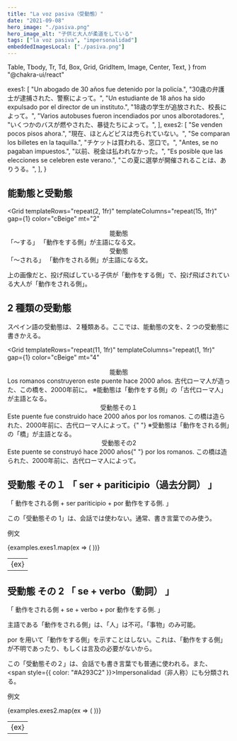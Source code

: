 ```yaml
---
title: "La voz pasiva（受動態）"
date: "2021-09-08"
hero_image: "./pasiva.png"
hero_image_alt: "子供と大人が柔道をしている"
tags: ["la voz pasiva", "impersonalidad"]
embeddedImagesLocal: ["./pasiva.png"]
---
```


  Table,
  Tbody,
  Tr,
  Td,
  Box,
  Grid,
  GridItem,
  Image,
  Center,
  Text,
} from "@chakra-ui/react"

  exes1: [
    "Un abogado de 30 años fue detenido por la policía.",
    "30歳の弁護士が逮捕された、警察によって。",
    "Un estudiante de 18 años ha sido expulsado por el director de un instituto.",
    "18歳の学生が追放された、校長によって。",
    "Varios autobuses fueron incendiados por unos alborotadores.",
    "いくつかのバスが燃やされた、暴徒たちによって。",
  ],
  exes2: [
    "Se venden pocos pisos ahora.",
    "現在、ほとんどピスは売られていない。",
    "Se comparan los billetes en la taquilla.",
    "チケットは買われる、窓口で。",
    "Antes, se no pagaban impuestos.",
    "以前、税金は払われなかった。",
    "Es posible que las elecciones se celebren este verano.",
    "この夏に選挙が開催されることは、ありうる。",
  ],
}

<Box>
  <GatsbyImage
    alt="子供と大人が柔道をしている"
    image={getImage(props.localImages[0])}
  />
</Box>

## 能動態と受動態

<Grid
  templateRows="repeat(2, 1fr)"
  templateColumns="repeat(15, 1fr)"
  gap={1}
  color="cBeige"
  mt="2"
>
  <Center as={GridItem} rowSpan={1} colSpan={2} bg="cBlue3">
    能動態
  </Center>
  <GridItem rowSpan={1} colSpan={3} bg="cBlue3" p="1">
    「〜する」
  </GridItem>
  <GridItem rowSpan={1} colSpan={10} bg="cBlue3" p="1">
    「動作をする側」が主語になる文。
  </GridItem>
  <Center as={GridItem} rowSpan={1} colSpan={2} bg="cBlue3">
    受動態
  </Center>
  <GridItem rowSpan={1} colSpan={3} bg="cBlue3" p="1">
    「〜される」
  </GridItem>
  <GridItem rowSpan={1} colSpan={10} bg="cBlue3" p="1">
    「動作をされる側」が主語になる文。
  </GridItem>
</Grid>

上の画像だと、投げ飛ばしている子供が「動作をする側」で、投げ飛ばされている大人が「動作をされる側」。

## 2 種類の受動態

スペイン語の受動態は、２種類ある。ここでは、能動態の文を、2 つの受動態に書きかえる。

<Grid
  templateRows="repeat(11, 1fr)"
  templateColumns="repeat(1, 1fr)"
  gap={1}
  color="cBeige"
  mt="4"
>
  <Center as={GridItem} rowSpan={1} colSpan={1} bg="cGray2">
    能動態
  </Center>
  <GridItem rowSpan={1} colSpan={1} bg="cGray2" p="2">
    Los romanos construyeron este puente hace 2000 años.
  </GridItem>
  <GridItem rowSpan={1} colSpan={1} bg="cGray2" p="2">
    古代ローマ人が造った、この橋を、2000年前に。
  </GridItem>
  <GridItem rowSpan={1} colSpan={1} bg="cGray2" p="2" color="cBeige">
    ※能動態は「動作をする側」の「古代ローマ人」が主語となる。
  </GridItem>
  <Center as={GridItem} rowSpan={1} colSpan={1} bg="cRed">
    受動態その１
  </Center>
  <GridItem rowSpan={1} colSpan={1} bg="cRed" p="2">
    Este puente fue construido hace 2000 años por los romanos.
  </GridItem>
  <GridItem rowSpan={1} colSpan={1} bg="cRed" p="2">
    この橋は造られた、2000年前に、古代ローマ人によって。{" "}
  </GridItem>
  <GridItem rowSpan={1} colSpan={1} bg="cRed" p="2" color="cBeige">
    ※受動態は「動作をされる側」の「橋」が主語となる。
  </GridItem>
  <Center as={GridItem} rowSpan={1} colSpan={1} bg="cBlue2">
    受動態その2
  </Center>
  <GridItem rowSpan={1} colSpan={1} bg="cBlue2" p="2">
    Este puente se construyó hace 2000 años{" "}
    <Text as="del">por los romanos.</Text>
  </GridItem>
  <GridItem rowSpan={1} colSpan={1} bg="cBlue2" p="2">
    この橋は造られた、2000年前に、<Text as="del">古代ローマ人によって。</Text>
  </GridItem>
</Grid>

## 受動態 その１ 「 ser + pariticipio（過去分詞） 」

<Box bg="cGray" color="cBeige" p="3" mt="4" mb="8">
  「 動作をされる側 + ser pariticipio + por 動作をする側. 」
</Box>

この「受動態その 1」は、会話では使わない。通常、書き言葉でのみ使う。

<Text mt="10">例文</Text>

<Table variant="striped" colorScheme="blackAlpha" mt="3" mb="8">
  <Tbody>
    {examples.exes1.map(ex => (
      <Tr key={ex}>
        <Td>{ex}</Td>
      </Tr>
    ))}
  </Tbody>
</Table>

## 受動態 その 2 「 se + verbo（動詞） 」

<Box bg="cGray" color="cBeige" p="3" mt="4">
  「 動作をされる側 + se + verbo + <Text as="del">por 動作をする側.</Text> 」
</Box>

主語である「動作をされる側」は、「人」は不可。「事物」のみ可能。

por を用いて「動作をする側」を示すことはしない。これは、「動作をする側」が不明であったり、もしくは言及の必要がないから。

この「受動態その２」は、会話でも書き言葉でも普通に使われる。また、 <Link to="/impersonalidad"><span style={{ color: "#A293C2" }}>Impersonalidad（非人称）</span></Link>にも分類される。

<Text mt="10">例文</Text>

<Table variant="striped" colorScheme="blackAlpha" mt="3" mb="8">
  <Tbody>
    {examples.exes2.map(ex => (
      <Tr key={ex}>
        <Td>{ex}</Td>
      </Tr>
    ))}
  </Tbody>
</Table>
